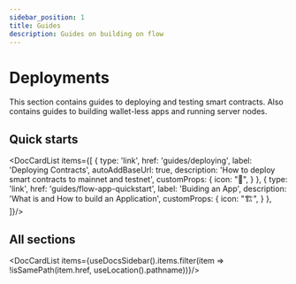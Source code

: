 ```yaml
---
sidebar_position: 1
title: Guides
description: Guides on building on flow
---
```



# Deployments

This section contains guides to deploying and testing smart contracts. Also contains guides to building wallet-less apps and running server nodes.

## Quick starts

<DocCardList items={[
  {
    type: 'link',
    href: 'guides/deploying',
    label: 'Deploying Contracts',
    autoAddBaseUrl: true,
    description: 'How to deploy smart contracts to mainnet and testnet',
    customProps: {
      icon: "🧱",
    }
  },
  {
    type: 'link',
    href: 'guides/flow-app-quickstart',
    label: 'Buiding an App',
    description: 'What is and How to build an Application',
    customProps: {
      icon: "🏗️",
    }
  },
]}/>

## All sections
<DocCardList items={useDocsSidebar().items.filter(item => !isSamePath(item.href, useLocation().pathname))}/>